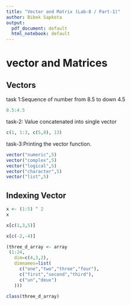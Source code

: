 ```yaml
---
title: "Vector and Matrix (Lab-8 / Part-1)"
author: Bibek Sapkota
output:
  pdf_document: default
  html_notebook: default
---
```


# vector and Matrices

## Vectors

task 1:Sequence of number from 8.5 to down 4.5
```r
8.5:4.5 
```

task-2: Value concatenated into single vector
```r
c(1, 1:3, c(5,8), 13)
```

task-3:Printing the vector function.
```r
vector("numeric",5)
vector("complex",5)
vector("logical",5)
vector("character",5)
vector("list",5)
```

## Indexing Vector

```r
x <- (1:5) ^ 2
x
```

```r
x[c(1,3,5)]
```

```r
x[c(-2,-4)]
```

```r
(three_d_array <- array
 (1:24,
   dim=c(4,3,2),
   dimnames=list(
     c("one","two","three","four"),
     c("first","second","third"),
     c("un","deux")
   )))
```

```r
class(three_d_array)
```













